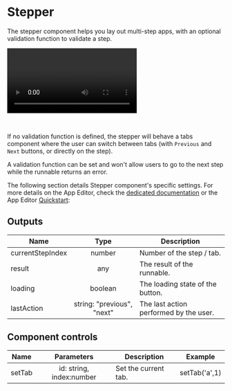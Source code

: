 
# Stepper

The stepper component helps you lay out multi-step apps, with an optional validation function to validate a step.

<video
	className="border-2 rounded-lg object-cover w-full h-full dark:border-gray-800"
	autoPlay
	controls
	id="modal-layout"
	src="/videos/stepper.mp4"
	alt="stepper"
/>

<br />

If no validation function is defined, the stepper will behave a tabs component where the user can switch between tabs (with `Previous` and `Next` buttons, or directly on the step).

A validation function can be set and won't allow users to go to the next step while the runnable returns an error.

The following section details Stepper component's specific settings. For more details on the App Editor, check the [dedicated documentation](../0_app_editor/index.mdx) or the App Editor [Quickstart](../../getting_started/7_apps_quickstart/index.mdx):

<div className="grid grid-cols-2 gap-6 mb-4">
	<DocCard
		color="orange"
		title="App Editor Documentation"
		description="The app editor is a low-code builder to create custom User Interfaces with a mix of drag-and-drop and code."
		href="/docs/apps/app_editor"
	/>
	<DocCard
		color="orange"
		title="Apps Quickstart"
		description="Learn how to build your first app in a matter of minutes."
		href="/docs/getting_started/apps_quickstart"
	/>
</div>

## Outputs

| Name             |            Type            | Description                            |
| ---------------- | :------------------------: | -------------------------------------- |
| currentStepIndex |           number           | Number of the step / tab.              |
| result           |            any             | The result of the runnable.            |
| loading          |          boolean           | The loading state of the button.       |
| lastAction       | string: "previous", "next" | The last action performed by the user. |

## Component controls

| Name   |        Parameters        | Description          | Example       |
| ------ | :----------------------: | -------------------- | ------------- |
| setTab | id: string, index:number | Set the current tab. | setTab('a',1) |
